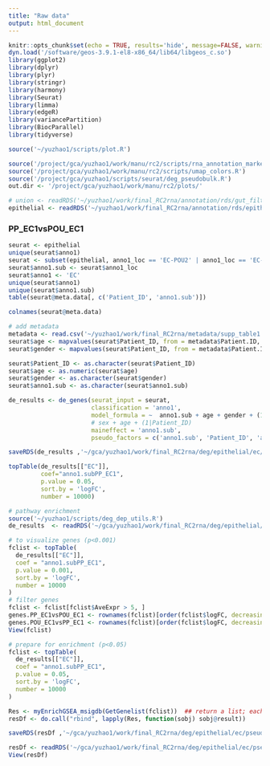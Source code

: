 ```yaml
---
title: "Raw data"
output: html_document
---
```


```r
knitr::opts_chunk$set(echo = TRUE, results='hide', message=FALSE, warning=FALSE, fig.height = 7, fig.width = 7)
dyn.load('/software/geos-3.9.1-el8-x86_64/lib64/libgeos_c.so')
library(ggplot2)
library(dplyr)
library(plyr)
library(stringr)
library(harmony)
library(Seurat)
library(limma)
library(edgeR)
library(variancePartition)
library(BiocParallel)
library(tidyverse)

source('~/yuzhao1/scripts/plot.R')
```

```r
source('/project/gca/yuzhao1/work/manu/rc2/scripts/rna_annotation_markers.R')
source('/project/gca/yuzhao1/work/manu/rc2/scripts/umap_colors.R')
source('/project/gca/yuzhao1/scripts/seurat/deg_pseudobulk.R')
out.dir <- '/project/gca/yuzhao1/work/manu/rc2/plots/'
```

```r
# union <- readRDS('~/yuzhao1/work/final_RC2rna/annotation/rds/gut_filtered.rds')
epithelial <- readRDS('~/yuzhao1/work/final_RC2rna/annotation/rds/epithelial3.rds')
```


### PP_EC1vsPOU_EC1

```r
seurat <- epithelial
unique(seurat$anno1)
seurat <- subset(epithelial, anno1_loc == 'EC-POU2' | anno1_loc == 'EC-AC')
seurat$anno1.sub <- seurat$anno1_loc
seurat$anno1 <- 'EC'
unique(seurat$anno1)
unique(seurat$anno1.sub)
table(seurat@meta.data[, c('Patient_ID', 'anno1.sub')])
```

```r
colnames(seurat@meta.data)
```
```r
# add metadata
metadata <- read.csv('~/yuzhao1/work/final_RC2rna/metadata/supp_table1.csv')
seurat$age <- mapvalues(seurat$Patient_ID, from = metadata$Patient.ID, metadata$Age)
seurat$gender <- mapvalues(seurat$Patient_ID, from = metadata$Patient.ID, metadata$Gender)

seurat$Patient_ID <- as.character(seurat$Patient_ID)
seurat$age <- as.numeric(seurat$age)
seurat$gender <- as.character(seurat$gender)
seurat$anno1.sub <- as.character(seurat$anno1.sub)
```

```r
de_results <- de_genes(seurat_input = seurat,
                       classification = 'anno1',
                       model_formula = ~  anno1.sub + age + gender + (1|Patient_ID),
                       # sex + age + (1|Patient_ID)
                       maineffect = 'anno1.sub',
                       pseudo_factors = c('anno1.sub', 'Patient_ID', 'age', 'gender'))
```

```r
saveRDS(de_results ,'~/gca/yuzhao1/work/final_RC2rna/deg/epithelial/ec/pseudobulk/de_results_PP_EC1vsPOU_EC1.rds')
```

```r
topTable(de_results[["EC"]],
         coef="anno1.subPP_EC1",
         p.value = 0.05,
         sort.by = 'logFC',
         number = 10000)
```



```r
# pathway enrichment
source('~/yuzhao1/scripts/deg_dep_utils.R')
de_results  <- readRDS('~/gca/yuzhao1/work/final_RC2rna/deg/epithelial/ec/pseudobulk/de_results_PP_EC1vsPOU_EC1.rds')
```


```r
# to visualize genes (p<0.001)
fclist <- topTable(
  de_results[["EC"]],
  coef = "anno1.subPP_EC1",
  p.value = 0.001,
  sort.by = 'logFC',
  number = 10000
)
# filter genes
fclist <- fclist[fclist$AveExpr > 5, ]
genes.PP_EC1vsPOU_EC1 <- rownames(fclist)[order(fclist$logFC, decreasing = T)[1:50]]
genes.POU_EC1vsPP_EC1 <- rownames(fclist)[order(fclist$logFC, decreasing = F)[1:50]]
View(fclist)
```

```r
# prepare for enrichment (p<0.05)
fclist <- topTable(
  de_results[["EC"]],
  coef = "anno1.subPP_EC1",
  p.value = 0.05,
  sort.by = 'logFC',
  number = 10000
)

Res <- myEnrichGSEA_msigdb(GetGenelist(fclist))  ## return a list; each element is a msigdb set (e.g. C8)
resDf <- do.call("rbind", lapply(Res, function(sobj) sobj@result))

saveRDS(resDf ,'~/gca/yuzhao1/work/final_RC2rna/deg/epithelial/ec/pseudobulk/resDf_PP_EC1vsPOU_EC1.rds')
```

```r
resDf <- readRDS('~/gca/yuzhao1/work/final_RC2rna/deg/epithelial/ec/pseudobulk/resDf_PP_EC1vsPOU_EC1.rds')
View(resDf)
```

















